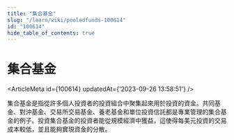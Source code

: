 ```yaml
---
title: "集合基金"
slug: "/learn/wiki/pooledfunds-100614"
id: "100614"
hide_table_of_contents: true
---
```



# 集合基金

<ArticleMeta id={100614} updatedAt={'2023-09-26 13:58:51'} />
<div className='border-solid border-b border-t-0 my-4 border-[var(--ifm-color-gray-300)]' />

集合基金是指從許多個人投資者的投資組合中聚集起來用於投資的資金。共同基金、對沖基金、交易所交易基金、養老基金和單位投資信託都是專業管理的集合基金的例子。投資集合基金的投資者能從規模經濟中獲益，這使得每美元投資的交易成本較低，並且能夠實現資金的分散。
